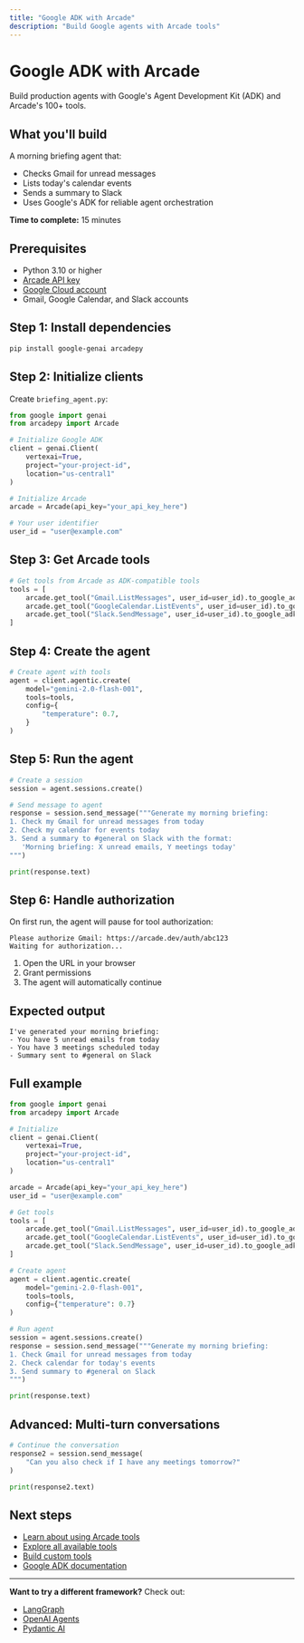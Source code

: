 ```yaml
---
title: "Google ADK with Arcade"
description: "Build Google agents with Arcade tools"
---
```


# Google ADK with Arcade

Build production agents with Google's Agent Development Kit (ADK) and Arcade's 100+ tools.

## What you'll build

A morning briefing agent that:
- Checks Gmail for unread messages
- Lists today's calendar events
- Sends a summary to Slack
- Uses Google's ADK for reliable agent orchestration

**Time to complete:** 15 minutes

## Prerequisites

- Python 3.10 or higher
- [Arcade API key](/home/api-keys)
- [Google Cloud account](https://cloud.google.com)
- Gmail, Google Calendar, and Slack accounts

## Step 1: Install dependencies

```bash
pip install google-genai arcadepy
```

## Step 2: Initialize clients

Create `briefing_agent.py`:

```python
from google import genai
from arcadepy import Arcade

# Initialize Google ADK
client = genai.Client(
    vertexai=True,
    project="your-project-id",
    location="us-central1"
)

# Initialize Arcade
arcade = Arcade(api_key="your_api_key_here")

# Your user identifier
user_id = "user@example.com"
```

## Step 3: Get Arcade tools

```python
# Get tools from Arcade as ADK-compatible tools
tools = [
    arcade.get_tool("Gmail.ListMessages", user_id=user_id).to_google_adk(),
    arcade.get_tool("GoogleCalendar.ListEvents", user_id=user_id).to_google_adk(),
    arcade.get_tool("Slack.SendMessage", user_id=user_id).to_google_adk(),
]
```

## Step 4: Create the agent

```python
# Create agent with tools
agent = client.agentic.create(
    model="gemini-2.0-flash-001",
    tools=tools,
    config={
        "temperature": 0.7,
    }
)
```

## Step 5: Run the agent

```python
# Create a session
session = agent.sessions.create()

# Send message to agent
response = session.send_message("""Generate my morning briefing:
1. Check my Gmail for unread messages from today
2. Check my calendar for events today
3. Send a summary to #general on Slack with the format:
   'Morning briefing: X unread emails, Y meetings today'
""")

print(response.text)
```

## Step 6: Handle authorization

On first run, the agent will pause for tool authorization:

```
Please authorize Gmail: https://arcade.dev/auth/abc123
Waiting for authorization...
```

1. Open the URL in your browser
2. Grant permissions
3. The agent will automatically continue

## Expected output

```
I've generated your morning briefing:
- You have 5 unread emails from today
- You have 3 meetings scheduled today
- Summary sent to #general on Slack
```

## Full example

```python
from google import genai
from arcadepy import Arcade

# Initialize
client = genai.Client(
    vertexai=True,
    project="your-project-id",
    location="us-central1"
)

arcade = Arcade(api_key="your_api_key_here")
user_id = "user@example.com"

# Get tools
tools = [
    arcade.get_tool("Gmail.ListMessages", user_id=user_id).to_google_adk(),
    arcade.get_tool("GoogleCalendar.ListEvents", user_id=user_id).to_google_adk(),
    arcade.get_tool("Slack.SendMessage", user_id=user_id).to_google_adk(),
]

# Create agent
agent = client.agentic.create(
    model="gemini-2.0-flash-001",
    tools=tools,
    config={"temperature": 0.7}
)

# Run agent
session = agent.sessions.create()
response = session.send_message("""Generate my morning briefing:
1. Check Gmail for unread messages from today
2. Check calendar for today's events
3. Send summary to #general on Slack
""")

print(response.text)
```

## Advanced: Multi-turn conversations

```python
# Continue the conversation
response2 = session.send_message(
    "Can you also check if I have any meetings tomorrow?"
)

print(response2.text)
```

## Next steps

- [Learn about using Arcade tools](/home/google-adk/use-arcade-tools)
- [Explore all available tools](/mcp-servers)
- [Build custom tools](/home/build-tools/create-a-mcp-server)
- [Google ADK documentation](https://cloud.google.com/vertex-ai/docs/adk)

---

**Want to try a different framework?** Check out:
- [LangGraph](/home/langchain/tutorial)
- [OpenAI Agents](/home/oai-agents/tutorial)
- [Pydantic AI](/home/pydantic-ai/tutorial)
